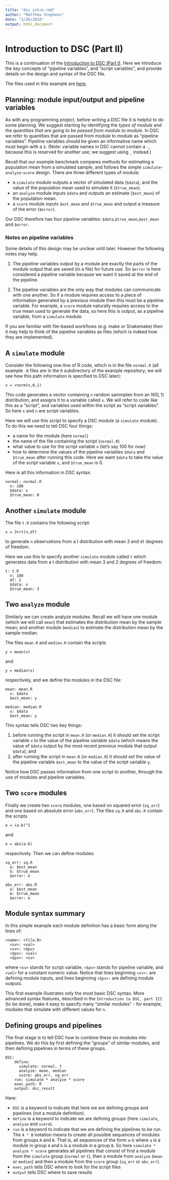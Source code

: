```yaml
---
title: "dsc_intro.rmd"
author: "Matthew Stephens"
date: "2/26/2018"
output: html_document
---
```


# Introduction to DSC (Part II)

This is a continuation of the [Introduction to DSC (Part I)](First_Course.html). Here we introduce the key concepts of "pipeline variables", and "script variables", and provide details on the design and syntax of the DSC file. 

The files used in this example are [here](https://github.com/stephenslab/dsc2/tree/master/vignettes/one_sample_location).


## Planning: module input/output and pipeline variables

As with any programming project, before writing a DSC file it is helpful to do some planning. We suggest starting by
identifying the *types of module* and the *quantities that are going to be passed from module to module*. In DSC we refer to quantities that are passed from module to module as "pipeline variables". Pipeline variables should be given an informative name which must begin with a `$`. (Note: variable names in DSC cannot contain a `.`, because this is reserved for another use; we suggest using `_` instead.)

Recall that our example benchmark compares methods for estimating a population mean from a simulated sample, and follows the simple `simulate`-`analyze`-`score` design.
There are three different types of module:

+ a `simulate` module outputs a vector of simulated data (`$data`),  and the value of the population mean used to simulate it (`$true_mean`). 
+ an `analyze` module inputs `$data` and outputs an estimate (`$est_mean`) of the population mean.
+ a `score` module inputs `$est_mean` and `$true_mean` and output a measure of the error (`$error`).

Our DSC therefore has four pipeline variables: `$data`,`$true_mean`,`$est_mean` and `$error`.

### Notes on pipeline variables

Some details of this design may be unclear until later.
However the following notes may help.

1. The pipeline variables output by a module are exactly the
parts of the module output that are saved (in a file) for future use. So `$error` is here considered a pipeline variable because we want it saved at the end of the pipeline. 

2. The pipeline variables are the only way that modules can communicate with one another. So if a module requires access to a piece of information generated by a previous module then this must be a pipeline variable. For example, a `score` module  naturally requires access to the true mean used to generate the data, so here this is output, as a pipeline variable, from a `simulate` module. 

If you are familiar with
file-based workflows (e.g. make or Snakemake) then 
it may help to think of the pipeline variables as files (which is indeed how they are implemented).


<!-- Here the pipeline variables are: -->

<!-- - `$data`: a vector of data sampled from a distribution -->
<!-- - `$true_mean`: the true mean of the distribution from which the data were sampled -->
<!-- - `$est_mean`: an estimate of the  mean of the distribution (each method will output some such estimate) -->
<!-- - `$error`: a measure of the error in the estimate compared with the truth -->

<!-- We might summarize this schematically as: -->
<!-- (maybe a picture here) -->

<!-- + `simulate: . -> $data, $true_mean` -->
<!-- + `analyze: $data -> $est_mean` -->
<!-- + `score: $est_mean,$true_mean -> $error` -->


## A `simulate` module

Consider the following one-line of R code, which is in the file `normal.R` (all example `.R` files are in the `R` subdirectory of the example repository; we will see how this path information is specified to DSC later):

```x = rnorm(n,0,1)```

This code generates a vector containing `n` random sammples from an $N(0,1)$ distribution, and assigns it to a variable called `x`. We will refer to code like this as a "script", and variables used within the script as "script variables". So here `x` and `n` are script variables.

Here we will use this script to specify a DSC module (a `simulate` module). To do this we need to tell DSC four things:

- a name for the module (here `normal`) 
- the name of the file containing the script (`normal.R`) 
- what value to use for the script variable `n` (let's say 100 for now)
- how to determine the values of the pipeline variables `$data` and `$true_mean` after running this code. Here we want `$data` to take the value of the script variable `x`, and `$true_mean` is 0.

Here is all this information in DSC syntax:
```
normal: normal.R
  n: 100
  $data: x
  $true_mean: 0
```

## Another `simulate` module

The file `t.R` contains the following script:

```x = 3+rt(n,df)```

to generate `n` observations from a t distribution with mean 3 and `df` degrees of freedom.

Here we use this to specify another `simulate` module called `t` which generates data from a t distribution with mean 3 and 2 degrees of freedom:
```
t: t.R
  n: 100
  df: 2
  $data: x
  $true_mean: 3
```


## Two `analyze` module

Similarly we can create analyze modules. Recall we will 
have one module (which we will call `mean`) that estimates the distribution mean by the sample mean; and another module (`median`) to  estimate the distribution mean by the sample median.

The files `mean.R` and `median.R` contain the scripts
```
y = mean(x)
```
and
```
y = median(x)
```
respectively, and we define the modules in the DSC file:
```
mean: mean.R
  x: $data
  $est_mean: y
  
median: median.R
  x: $data
  $est_mean: y
```

This syntax tells DSC two key things: 

1. before running the script in `mean.R` (or `median.R`) it should set the script variable `x` to the value of the pipeline variable `$data` (which means the value of `$data` output by the most recent previous module that output `$data`); and 
2. after running the script in `mean.R` (or `median.R`) it should set the value of the pipeline variable `$est_mean` to the value of the script variable `y`.


Notice how DSC passes information from one script to another, through the use of modules and pipeline variables. 


## Two `score` modules

Finally we create two `score` modules, one based on squared error (`sq_err`) and one based on absolute error (`abs_err`).
The files `sq.R` and `abs.R` contain the scripts
```
e = (a-b)^2
```
and
```
e = abs(a-b)
```
respectively. Then we can define modules:
```
sq_err: sq.R
  a: $est_mean
  b: $true_mean
  $error: e
 
abs_err: abs.R
  a: $est_mean
  b: $true_mean
  $error: e 
```
  
## Module syntax summary  
  
In this simple example 
each module definition has a basic form along the lines of:
```
<name>: <file.R> 
  <sv>: <val>
  <sv>: <$pv>
  <$pv>: <val>
  <$pv>: <sv>
```
where `<sv>` stands for script variable, `<$pv>` stands for pipeline variable,
and `<val>` for a constant numeric value. Notice that lines
beginning `<sv>:` are defining module inputs, and lines beginning `<$pv>:`
are defining module outputs.

This first example illustrates only the most basic DSC syntax.
More advanced syntax features, described in the 
`Introduction to DSC, part III` (to be done), make it easy to specify many "similar modules" - for example, modules that simulate with different values for `n`.  
  
## Defining groups and pipelines

The final stage is to tell DSC how to combine these
six modules into pipelines. We do this by
first defining the "groups" of similar modules, and then
defining pipelines in terms of these groups. 

```
DSC:
    define:
      simulate: normal, t
      analyze: mean, median
      score: abs_err, sq_err
    run: simulate * analyze * score
    exec_path: R
    output: dsc_result
```

Here:

- `DSC` is a keyword to indicate that here we are defining groups and pipelines (not a module definition).
- `define` is a keyword to indicate we are defining groups
(here `simulate`, `analyze` and `score`).
- `run` is a keyword to indicate that we are defining the pipelines to be run. The `A * B` notation means to create all possible sequences of modules from groups `A` and `B`. That is, all sequences of the form `a`-`b` where `a` is a module in group `A` and `b` is a module in a group `B`. So here
`simulate * analyze * score` generates all pipelines that consist of first a module from the `simulate` group (`normal` or `t`), then a module from `analyze` (`mean` or `median`) and then a module from the `score` group (`sq_err` or `abs_err`).
- `exec_path` tells DSC where to look for the script files
- `output` tells DSC where to save results


